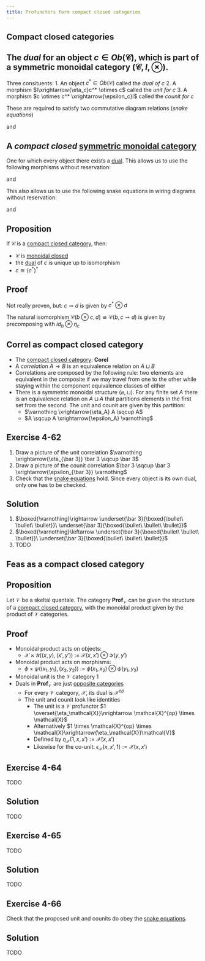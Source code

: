 ```yaml
---
title: Profunctors form compact closed categories
---
```


## Compact closed categories

::: {.callout-tip icon=false collapse=false}
## The *dual* for an object $c \in Ob(\mathcal{C})$, which is part of a symmetric monoidal category $(\mathcal{C},I,\otimes)$.

<div id="dual"/></div>

Three consituents:
1. An object $c^* \in Ob(\mathcal{C})$ called the *dual of c*
2. A morphism $I\xrightarrow{\eta_c}c^* \otimes c$ called the *unit for c*
3. A morphism $c \otimes c^* \xrightarrow{\epsilon_c}I$ called the *counit for c*

These are required to satisfy two commutative diagram relations (*snake equations*)

\begin{tikzcd} \pagecolor{white}
    & c \arrow[ld, "\cong"'] &                                                              \\
    c\otimes I \arrow[d, "c \otimes \eta_c"']      &                        & I \otimes c \arrow[lu, "\cong"']                             \\
    c \otimes (c^* \otimes c) \arrow[rr, "\cong"'] &                        & (c \otimes c^*) \otimes c \arrow[u, "\epsilon_c \otimes c"']
  \end{tikzcd}


and


\begin{tikzcd} \pagecolor{white}
    & c \arrow[rd, "\cong"] & \\
    c^*\otimes I \arrow[ru, "\cong"] & & I \otimes c^* \arrow[d, "\eta_c \otimes c^*"]   \\
    c^* \otimes (c \otimes c^*) \arrow[u, "c^* \otimes \epsilon_c"] & & (c^* \otimes c) \otimes c^* \arrow[ll, "\cong"] \end{tikzcd}

:::


::: {.callout-tip icon=false collapse=false}
## A *compact closed* [symmetric monoidal category](4.qmd#smc)
<div id="ccsmc"/></div>

One for which every object there exists a [dual](#dual).  This allows us to use the following morphisms without reservation:

\begin{tikzpicture}
    \begin{pgfonlayer}{nodelayer}
      \node [] (0) at (0, 0.5) {};
      \node [label=below:c] (1) at (-1, 0.5) {};
      \node [label=above:c] (2) at (-1, 1.5) {};
      \node [] (3) at (0, 1.5) {};
      \node [] (4) at (-2.25, 1) {$\eta_c$};
    \end{pgfonlayer}
    \begin{pgfonlayer}{edgelayer}
      \draw [style=blue pointer] (0.center) to (1.center);
      \draw [style=blue pointer, in=180, out=180, looseness=2.7] (1.center) to (2.center);
      \draw [style=blue pointer, in=180, out=0] (2.center) to (3.center);
    \end{pgfonlayer}
  \end{tikzpicture}

and

\begin{tikzpicture}
    \begin{pgfonlayer}{nodelayer}
      \node [] (0) at (-2, 0.5) {};
      \node [label=below:c] (1) at (-1, 0.5) {};
      \node [label=above:c] (2) at (-1, 1.5) {};
      \node [] (3) at (-2, 1.5) {};
      \node [] (4) at (0.25, 1) {$\epsilon_c$};
    \end{pgfonlayer}
    \begin{pgfonlayer}{edgelayer}
      \draw [style=blue pointer] (0.center) to (1.center);
      \draw [style=blue pointer, in=360, out=360, looseness=2.7] (1.center) to (2.center);
      \draw [style=blue pointer, in=180, out=0] (2.center) to (3.center);
    \end{pgfonlayer}
  \end{tikzpicture}


This also allows us to use the following snake equations in wiring diagrams without reservation:


\begin{tikzpicture}
  \begin{pgfonlayer}{nodelayer}
    \node [] (0) at (0, 0) {};
    \node [] (1) at (0, 1) {};
    \node [] (2) at (0, 2) {};
    \node [label=above:c] (3) at (2, 2) {};
    \node [label=below:c] (4) at (-2, 0) {};
    \node [label=below:$c \otimes \eta_c\ |\ $] (5) at (-0.5, -0.25) {};
    \node [label=below:$\ |\ \epsilon_c \otimes c$] (6) at (0.5, -0.25) {};
  \end{pgfonlayer}
  \begin{pgfonlayer}{edgelayer}
    \draw [style=blue pointer] (4.center) to (0.center);
    \draw [style=blue pointer, bend right=90, looseness=2.50] (0.center) to (1.center);
    \draw [style=blue pointer, bend left=90, looseness=2.00] (1.center) to (2.center);
    \draw [style=blue pointer] (2.center) to (3.center);
  \end{pgfonlayer}
\end{tikzpicture}

and

\begin{tikzpicture}
    \begin{pgfonlayer}{nodelayer}
      \node [] (0) at (0, 0) {};
      \node [] (1) at (0, 1) {};
      \node [] (2) at (0, 2) {};
      \node [label=below:c] (3) at (-2, 2) {};
      \node [label=above:c] (4) at (2, 0) {};
      \node [label=below:$\eta_c \otimes c^*\ |\ $] (5) at (-0.5, -0.25) {};
      \node [label=below:$\ |\ c^* \otimes \epsilon_c$] (6) at (0.5, -0.25) {};
    \end{pgfonlayer}
    \begin{pgfonlayer}{edgelayer}
      \draw [style=blue pointer] (4.center) to (0.center);
      \draw [style=blue pointer, bend left=90, looseness=2.50] (0.center) to (1.center);
      \draw [style=blue pointer, bend right=90, looseness=2.00] (1.center) to (2.center);
      \draw [style=blue pointer] (2.center) to (3.center);
    \end{pgfonlayer}
\end{tikzpicture}
:::


::: {.callout-note icon=false collapse=false}
## Proposition

<div id="compact-closed-properties"/></div>

If $\mathcal{C}$ is a [compact closed category](#ccsmc), then:

- $\mathcal{C}$ is [monoidal closed](../2/5.qmd#closed)
- the [dual](#dual) of $c$ is unique up to isomorphism
- $c \cong (c^*)^*$


::: {.callout-note collapse=true appearance="minimal"}
## Proof
Not really proven, but: $c \multimap d$ is given by $c^* \otimes d$

The natural isomorphism $\mathcal{C}(b \otimes c, d)\cong \mathcal{C}(b,c \multimap d)$ is given by precomposing with $id_b \otimes \eta_c$
:::
:::


::: {.callout-caution icon=false collapse=false}
## **Correl** as compact closed category
<div id="correl-cc"/></div>


- The [compact closed category](#ccsmc): **Corel**
- A *correlation* $A \rightarrow B$ is an equivalence relation on $A \sqcup B$
- Correlations are composed by the following rule: two elements are equivalent in the composite if we may travel from one to the other while staying within the component equivalence classes of either
- There is a symmetric monoidal structure $(\varnothing, \sqcup)$. For any finite set $A$ there is an equivalence relation on $A \sqcup A$ that partitions elements in the first set from the second. The unit and counit are given by this partition:
    - $\varnothing \xrightarrow{\eta_A} A \sqcup A$
    - $A \sqcup A \xrightarrow{\epsilon_A} \varnothing$
:::


::: {.callout-important icon=false collapse=false}
## Exercise 4-62
<div id="4-62"/></div>


1. Draw a picture of the unit correlation $\varnothing \xrightarrow{\eta_{\bar 3}} \bar 3 \sqcup \bar 3$
2. Draw a picture of the counit correlation $\bar 3 \sqcup \bar 3 \xrightarrow{\epsilon_{\bar 3}} \varnothing$
3. Check that the [snake equations](#dual) hold. Since every object is its own dual, only one has to be checked.


::: {.callout-note collapse=true appearance="minimal"}
## Solution

1. $\boxed{\varnothing}\rightarrow \underset{\bar 3}{\boxed{\bullet\ \bullet\ \bullet}}\  \underset{\bar 3}{\boxed{\bullet\ \bullet\ \bullet}}$
2. $\boxed{\varnothing}\leftarrow \underset{\bar 3}{\boxed{\bullet\ \bullet\ \bullet}}\  \underset{\bar 3}{\boxed{\bullet\ \bullet\ \bullet}}$
3. TODO
:::
:::



## **Feas** as a compact closed category

::: {.callout-note icon=false collapse=false}
## Proposition

<div id="ccc-from-prof-cat"/></div>

Let $\mathcal{V}$ be a skeltal quantale. The category $\mathbf{Prof}_\mathcal{V}$ can be given the structure of a [compact closed category](#ccsmc), with the monoidal product given by the product of $\mathcal{V}$ categories.

::: {.callout-note collapse=true appearance="minimal"}
## Proof

- Monoidal product acts on objects:
    - $\mathcal{X} \times \mathcal{Y}((x,y),(x',y'))$ := $\mathcal{X}(x,x') \otimes \mathcal{Y}(y,y')$
- Monoidal product acts on morphisms:
    - $\phi \times \psi((x_1,y_1),(x_2,y_2))$ := $\phi(x_1,x_2)\otimes\psi(y_1,y_2)$
- Monoidal unit is the $\mathcal{V}$ category $1$
- Duals in $\mathbf{Prof}_\mathcal{V}$ are just [opposite categories](../2/3.qmd#2-73)
    - For every $\mathcal{V}$ category, $\mathcal{X}$, its dual is $\mathcal{X}^{op}$
    - The unit and counit look like identities
        - The unit is a $\mathcal{V}$ profunctor $1 \overset{\eta_\mathcal{X}}\nrightarrow \mathcal{X}^{op} \times \mathcal{X}$
        - Alternatively $1 \times \mathcal{X}^{op} \times \mathcal{X}\xrightarrow{\eta_\mathcal{X}}\mathcal{V}$
        - Defined by $\eta_\mathcal{X}(1,x,x'):=\mathcal{X}(x,x')$
        - Likewise for the co-unit: $\epsilon_\mathcal{X}(x,x',1):=\mathcal{X}(x,x')$

:::
:::


::: {.callout-important icon=false collapse=false}
## Exercise 4-64
<div id="4-64"/></div>
TODO


::: {.callout-note collapse=true appearance="minimal"}
## Solution
TODO

:::
:::
::: {.callout-important icon=false collapse=false}
## Exercise 4-65
<div id="4-65"/></div>
TODO


::: {.callout-note collapse=true appearance="minimal"}
## Solution
TODO

:::
:::


::: {.callout-important icon=false collapse=false}
## Exercise 4-66
<div id="4-66"/></div>

Check that the proposed unit and counits do obey the [snake equations](#dual).

::: {.callout-note collapse=true appearance="minimal"}
## Solution
TODO
:::
:::
